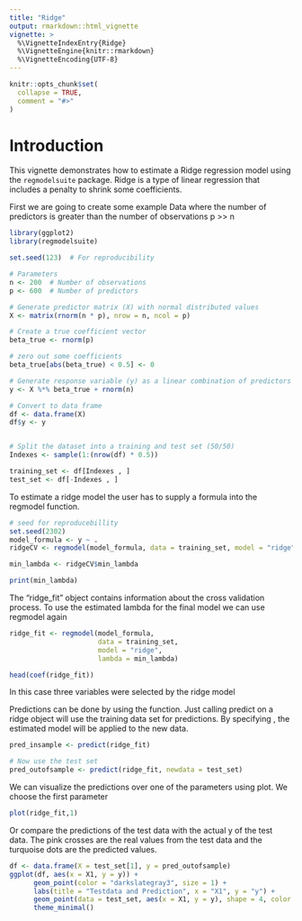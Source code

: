 ```yaml
---
title: "Ridge"
output: rmarkdown::html_vignette
vignette: >
  %\VignetteIndexEntry{Ridge}
  %\VignetteEngine{knitr::rmarkdown}
  %\VignetteEncoding{UTF-8}
---
```


```r
knitr::opts_chunk$set(
  collapse = TRUE,
  comment = "#>"
)
```

# Introduction

This vignette demonstrates how to estimate a Ridge regression model using the `regmodelsuite` package. Ridge is a type of linear regression that includes a penalty to shrink some coefficients.

First we are going to create some example Data where the number of predictors
is greater than the number of observations p >> n

```r
library(ggplot2)
library(regmodelsuite)

set.seed(123)  # For reproducibility

# Parameters
n <- 200  # Number of observations
p <- 600  # Number of predictors

# Generate predictor matrix (X) with normal distributed values
X <- matrix(rnorm(n * p), nrow = n, ncol = p)

# Create a true coefficient vector
beta_true <- rnorm(p)

# zero out some coefficients
beta_true[abs(beta_true) < 0.5] <- 0

# Generate response variable (y) as a linear combination of predictors + noise
y <- X %*% beta_true + rnorm(n)

# Convert to data frame
df <- data.frame(X)
df$y <- y


# Split the dataset into a training and test set (50/50)
Indexes <- sample(1:(nrow(df) * 0.5))

training_set <- df[Indexes , ]
test_set <- df[-Indexes , ]
```
To estimate a ridge model the user has to supply a formula into the regmodel
function.


```r
# seed for reproducebillity
set.seed(2302)
model_formula <- y ~ .
ridgeCV <- regmodel(model_formula, data = training_set, model = "ridge", cv = T)

min_lambda <- ridgeCV$min_lambda

print(min_lambda)
```
The "ridge_fit" object contains information about the cross validation process. To use the estimated lambda for the final model we can use regmodel again

```r
ridge_fit <- regmodel(model_formula,
                      data = training_set,
                      model = "ridge",
                      lambda = min_lambda)

head(coef(ridge_fit))
```
In this case three variables were selected by the ridge model

Predictions can be done by using the \code{predict()} function.
Just calling predict on a ridge object will use the training data set for 
predictions. By specifying \code{newdata}, the estimated model will be applied to 
the new data.

```r
pred_insample <- predict(ridge_fit)

# Now use the test set
pred_outofsample <- predict(ridge_fit, newdata = test_set)
```

We can visualize the predictions over one of the parameters using plot. We choose the first parameter
```r
plot(ridge_fit,1)
```

Or compare the predictions of the test data with the actual y of the test data. The pink crosses are the real values from the test data and the turquoise dots are the predicted values.
```r
df <- data.frame(X = test_set[1], y = pred_outofsample)
ggplot(df, aes(x = X1, y = y)) +
      geom_point(color = "darkslategray3", size = 1) +
      labs(title = "Testdata and Prediction", x = "X1", y = "y") +
      geom_point(data = test_set, aes(x = X1, y = y), shape = 4, color = "deeppink3", size = 1) +
      theme_minimal()
```

